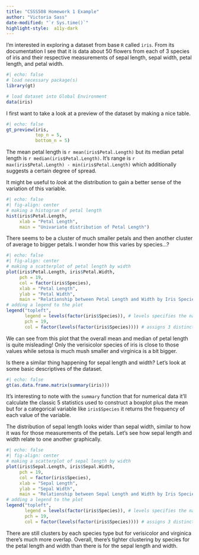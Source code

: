 ```yaml
---
title: "CSSS508 Homework 1 Example"
author: "Victoria Sass"
date-modified: "`r Sys.time()`"
highlight-style:  a11y-dark
---
```


I'm interested in exploring a dataset from base `R` called `iris`. From its documentation I see that it is data about 50 flowers from each of 3 species of iris and their respective measurements of sepal length, sepal width, petal length, and petal width. 

```r
#| echo: false
# load necessary package(s)
library(gt)

# load dataset into Global Environment
data(iris)
```

I first want to take a look at a preview of the dataset by making a nice table. 

```r
#| echo: false
gt_preview(iris, 
           top_n = 5, 
           bottom_n = 5)
```

The mean petal length is `r mean(iris$Petal.Length)` but its median petal length is `r median(iris$Petal.Length)`. It's range is `r max(iris$Petal.Length) - min(iris$Petal.Length)` which additionally suggests a certain degree of spread.  

It might be useful to *look* at the distribution to gain a better sense of the variation of this variable. 

```r
#| echo: false
#| fig-align: center
# making a histogram of petal length
hist(iris$Petal.Length, 
     xlab = "Petal Length", 
     main = "Univariate distribution of Petal Length")

```

There seems to be a cluster of much smaller petals and then another cluster of average to bigger petals. I wonder how this varies by species...?

```r
#| echo: false
#| fig-align: center
# making a scatterplot of petal length by width
plot(iris$Petal.Length, iris$Petal.Width,
     pch = 19,
     col = factor(iris$Species), 
     xlab = "Petal Length", 
     ylab = "Petal Width",
     main = "Relationship between Petal Length and Width by Iris Species")
# adding a legend to the plot
legend("topleft",
       legend = levels(factor(iris$Species)), # levels specifies the names of the variable (Species)
       pch = 19,
       col = factor(levels(factor(iris$Species)))) # assigns 3 distinct colors to the 3 values of Species
```
We can see from this plot that the overall mean and median of petal length is quite misleading! Only the verisicolor species of iris is close to those values while setosa is much mush smaller and virginica is a bit bigger. 

Is there a similar thing happening for sepal length and width? Let's look at some basic descriptives of the dataset. 

```r
#| echo: false
gt(as.data.frame.matrix(summary(iris)))
```

It's interesting to note with the `summary` function that for numerical data it'll calculate the classic 5 statistics used to construct a boxplot plus the mean but for a categorical variable like `iris$Species` it returns the frequency of each value of the variable. 

The distribution of sepal length looks wider than sepal width, similar to how it was for those measurements of the petals. Let's see how sepal length and width relate to one another graphically. 

```r
#| echo: false
#| fig-align: center
# making a scatterplot of sepal length by width
plot(iris$Sepal.Length, iris$Sepal.Width,
     pch = 19,
     col = factor(iris$Species), 
     xlab = "Sepal Length", 
     ylab = "Sepal Width",
     main = "Relationship between Sepal Length and Width by Iris Species")
# adding a legend to the plot
legend("topleft",
       legend = levels(factor(iris$Species)), # levels specifies the names of the variable (Species)
       pch = 19,
       col = factor(levels(factor(iris$Species)))) # assigns 3 distinct colors to the 3 values of Species
```

There are still clusters by each species type but for verisicolor and virginica there's much more overlap. Overall, there's tighter clustering by species for the petal length and width than there is for the sepal length and width. 
